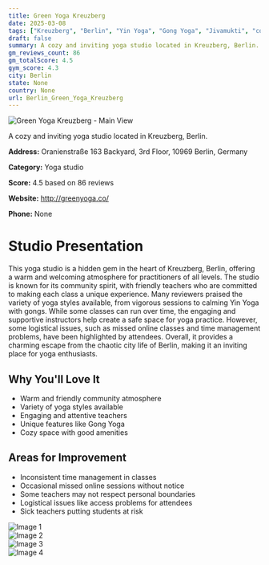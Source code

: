 ```yaml
---
title: Green Yoga Kreuzberg
date: 2025-03-08
tags: ["Kreuzberg", "Berlin", "Yin Yoga", "Gong Yoga", "Jivamukti", "community atmosphere", "cozy space", "Berlin"]  
draft: false
summary: A cozy and inviting yoga studio located in Kreuzberg, Berlin.
gm_reviews_count: 86
gm_totalScore: 4.5
gym_score: 4.3
city: Berlin
state: None
country: None
url: Berlin_Green_Yoga_Kreuzberg
---
```


<div className="aspect-[16/9] relative my-8">
  <img 
    src="https://lh5.googleusercontent.com/p/AF1QipO1LbxnLzkvr_L8rw-x3CAU5cKWUm3TwHjV8qrD=w1920-h1080-k-no"
    alt="Green Yoga Kreuzberg - Main View"
    className="object-cover absolute inset-0 w-full h-full rounded-lg"
  />
</div>

A cozy and inviting yoga studio located in Kreuzberg, Berlin.

**Address:** Oranienstraße 163 Backyard, 3rd Floor, 10969 Berlin, Germany

**Category:** Yoga studio

**Score:** 4.5 based on 86 reviews

**Website:** http://greenyoga.co/

**Phone:** None

# Studio Presentation

This yoga studio is a hidden gem in the heart of Kreuzberg, Berlin, offering a warm and welcoming atmosphere for practitioners of all levels. The studio is known for its community spirit, with friendly teachers who are committed to making each class a unique experience. Many reviewers praised the variety of yoga styles available, from vigorous sessions to calming Yin Yoga with gongs. While some classes can run over time, the engaging and supportive instructors help create a safe space for yoga practice. However, some logistical issues, such as missed online classes and time management problems, have been highlighted by attendees. Overall, it provides a charming escape from the chaotic city life of Berlin, making it an inviting place for yoga enthusiasts.

## Why You'll Love It

- Warm and friendly community atmosphere
- Variety of yoga styles available
- Engaging and attentive teachers
- Unique features like Gong Yoga
- Cozy space with good amenities

## Areas for Improvement

- Inconsistent time management in classes
- Occasional missed online sessions without notice
- Some teachers may not respect personal boundaries
- Logistical issues like access problems for attendees
- Sick teachers putting students at risk

<div className="grid grid-cols-1 xl:grid-cols-2 gap-4 my-8">
<div className="aspect-[4/3] relative"><img src="https://lh3.googleusercontent.com/p/AF1QipPeUr0rfzurdyzQtlvE5STS0AGtbHgUhB9Um5t1=w1920-h1080-k-no" alt="Image 1" className="object-cover absolute inset-0 w-full h-full rounded-lg" /></div>
<div className="aspect-[4/3] relative"><img src="https://lh5.googleusercontent.com/p/AF1QipPQn-0KS0QicWIuTgHKpTRhTcckuuc197za3x9X=w1920-h1080-k-no" alt="Image 2" className="object-cover absolute inset-0 w-full h-full rounded-lg" /></div>
<div className="aspect-[4/3] relative"><img src="https://lh5.googleusercontent.com/p/AF1QipNAEo3yYqUj387BA6HXEdvXMzZ53jOKDYHCRwym=w1920-h1080-k-no" alt="Image 3" className="object-cover absolute inset-0 w-full h-full rounded-lg" /></div>
<div className="aspect-[4/3] relative"><img src="https://lh5.googleusercontent.com/p/AF1QipNcP3C9vBHwu_vniyq23brPXyVcKPr7NKWy7G8P=w1920-h1080-k-no" alt="Image 4" className="object-cover absolute inset-0 w-full h-full rounded-lg" /></div>
</div>